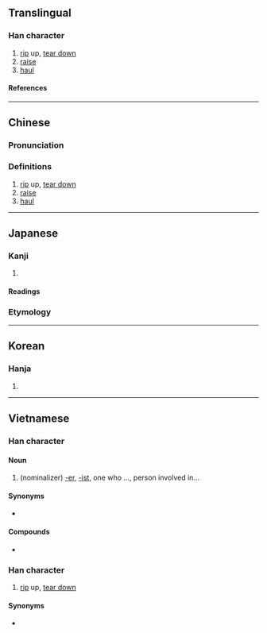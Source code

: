 {{character info}}
==Translingual==

===Han character===
{{Han char|rn=9|rad=人|as=09|sn=11|four=|canj=OJKA|ids=⿰亻者}}

# [[rip]] up, [[tear down]]
# [[raise]]
# [[haul]]

====References====
{{Han ref|kx=0110.240|dkj=00856|dj=0236.080|hdz=10186.120|uh=5056}}

----

==Chinese==
{{zh-forms}}

===Pronunciation===
{{zh-pron
| m = chě
| c = ce2
| mc =
| oc =
| ma = Zh-chě.oga
| cat = v
}}

===Definitions===
{{zh-hanzi}}

# [[rip]] up, [[tear down]]
# [[raise]]
# [[haul]]

----

==Japanese==

===Kanji===
{{ja-kanji|grade=|rs=人09}}

# {{rfdef|ja|sort=人09}}

====Readings====
{{ja-readings
|goon=しゃ
|kanon=しゃ
|kun=さて-
}}

===Etymology===
{{ja-kanjitab|さて|yomi=k}}
{{ja-see|さて}}

----

==Korean==

===Hanja===
{{ko-hanja|차}}

# {{rfdef|ko|sort=人09}}

----

==Vietnamese==

===Han character===
{{vi-readings|reading=giả|rs=人09}}

====Noun====
{{vi-noun|sc=Hani|giả|rs=人09}}

# (nominalizer) [[-er]], [[-ist]], one who ..., person involved in...

====Synonyms====
* {{vi-l|者}}

====Compounds====
* {{vi-l|譯偖}}

===Han character===
{{vi-readings|rs=一01
|hanviet=xả
|nom=xả
}}

# [[rip]] up, [[tear down]]

====Synonyms====
* {{vi-l|撦}}